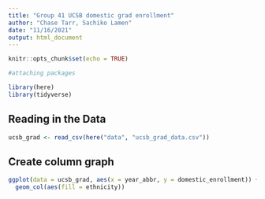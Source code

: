 ```yaml
---
title: "Group 41 UCSB domestic grad enrollment"
author: "Chase Tarr, Sachiko Lamen"
date: "11/16/2021"
output: html_document
---
```


```r
knitr::opts_chunk$set(echo = TRUE)

#attaching packages

library(here)
library(tidyverse)
```

## Reading in the Data
```r
ucsb_grad <- read_csv(here("data", "ucsb_grad_data.csv"))
```
## Create column graph
```r
ggplot(data = ucsb_grad, aes(x = year_abbr, y = domestic_enrollment)) +
  geom_col(aes(fill = ethnicity))
```


